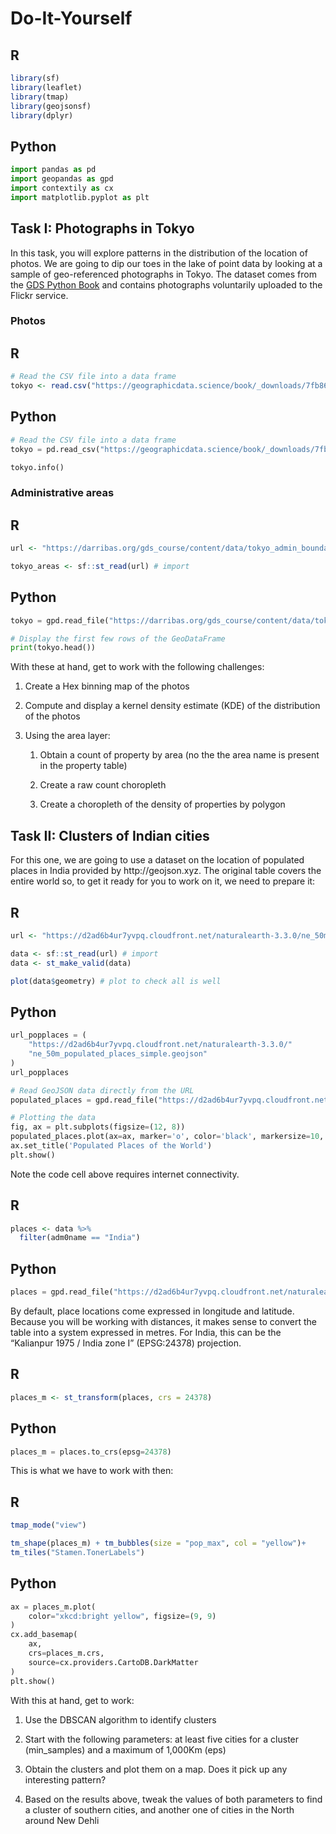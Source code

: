 # Do-It-Yourself {#sec-pointsdiy .unnumbered}

::: {.panel-tabset group="language"}
## R

```r
library(sf)
library(leaflet)
library(tmap)
library(geojsonsf) 
library(dplyr)
```

## Python

```python
import pandas as pd
import geopandas as gpd
import contextily as cx
import matplotlib.pyplot as plt
```
:::

## Task I: Photographs in Tokyo

In this task, you will explore patterns in the distribution of the location of photos. We are going to dip our toes in the lake of point data by looking at a sample of geo-referenced photographs in Tokyo. The dataset comes from the [GDS Python Book](https://geographicdata.science/) and contains photographs voluntarily uploaded to the Flickr service.

### Photos

::: {.panel-tabset group="language"}
## R

```r
# Read the CSV file into a data frame
tokyo <- read.csv("https://geographicdata.science/book/_downloads/7fb86b605af15b3c9cbd9bfcbead23e9/tokyo_clean.csv")
```

## Python

```python
# Read the CSV file into a data frame
tokyo = pd.read_csv("https://geographicdata.science/book/_downloads/7fb86b605af15b3c9cbd9bfcbead23e9/tokyo_clean.csv")

tokyo.info()

```
:::

### Administrative areas

::: {.panel-tabset group="language"}
## R

```r
url <- "https://darribas.org/gds_course/content/data/tokyo_admin_boundaries.geojson"

tokyo_areas <- sf::st_read(url) # import
```

## Python

```python
tokyo = gpd.read_file("https://darribas.org/gds_course/content/data/tokyo_admin_boundaries.geojson") # import

# Display the first few rows of the GeoDataFrame
print(tokyo.head())
```
:::

With these at hand, get to work with the following challenges:

1.  Create a Hex binning map of the photos

2.  Compute and display a kernel density estimate (KDE) of the distribution of the photos

3.  Using the area layer:

    1.  Obtain a count of property by area (no the the area name is present in the property table)

    2.  Create a raw count choropleth

    3.  Create a choropleth of the density of properties by polygon

## Task II: Clusters of Indian cities

For this one, we are going to use a dataset on the location of populated places in India provided by http://geojson.xyz. The original table covers the entire world so, to get it ready for you to work on it, we need to prepare it:

::: {.panel-tabset group="language"}
## R

```r
url <- "https://d2ad6b4ur7yvpq.cloudfront.net/naturalearth-3.3.0/ne_50m_populated_places_simple.geojson"

data <- sf::st_read(url) # import
data <- st_make_valid(data)

plot(data$geometry) # plot to check all is well
```

## Python

```python
url_popplaces = (
    "https://d2ad6b4ur7yvpq.cloudfront.net/naturalearth-3.3.0/"
    "ne_50m_populated_places_simple.geojson"
)
url_popplaces

# Read GeoJSON data directly from the URL
populated_places = gpd.read_file("https://d2ad6b4ur7yvpq.cloudfront.net/naturalearth-3.3.0/ne_50m_populated_places_simple.geojson")

# Plotting the data
fig, ax = plt.subplots(figsize=(12, 8))
populated_places.plot(ax=ax, marker='o', color='black', markersize=10, alpha=0.5)
ax.set_title('Populated Places of the World')
plt.show()

```
:::

Note the code cell above requires internet connectivity.

::: {.panel-tabset group="language"}
## R

```r
places <- data %>%
  filter(adm0name == "India")
```

## Python

```python
places = gpd.read_file("https://d2ad6b4ur7yvpq.cloudfront.net/naturalearth-3.3.0/ne_50m_populated_places_simple.geojson").query("adm0name == 'India'")
```
:::

By default, place locations come expressed in longitude and latitude. Because you will be working with distances, it makes sense to convert the table into a system expressed in metres. For India, this can be the "Kalianpur 1975 / India zone I" (EPSG:24378) projection.

::: {.panel-tabset group="language"}
## R

```r
places_m <- st_transform(places, crs = 24378)
```

## Python

```python
places_m = places.to_crs(epsg=24378)

```
:::

This is what we have to work with then:

::: {.panel-tabset group="language"}
## R

```r
tmap_mode("view")

tm_shape(places_m) + tm_bubbles(size = "pop_max", col = "yellow")+
tm_tiles("Stamen.TonerLabels")

```

## Python

```python
ax = places_m.plot(
    color="xkcd:bright yellow", figsize=(9, 9)
)
cx.add_basemap(
    ax, 
    crs=places_m.crs,
    source=cx.providers.CartoDB.DarkMatter
)
plt.show()
```
:::

With this at hand, get to work:

1.  Use the DBSCAN algorithm to identify clusters

2.  Start with the following parameters: at least five cities for a cluster (min_samples) and a maximum of 1,000Km (eps)

3.  Obtain the clusters and plot them on a map. Does it pick up any interesting pattern?

4.  Based on the results above, tweak the values of both parameters to find a cluster of southern cities, and another one of cities in the North around New Dehli
